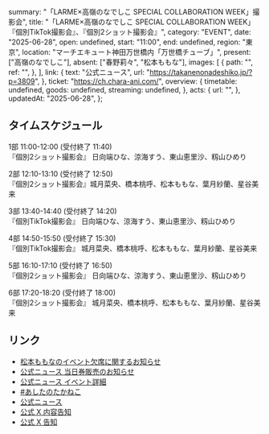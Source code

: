   summary: "「LARME×高嶺のなでしこ SPECIAL COLLABORATION WEEK」撮影会",
  title:
    "「LARME×⾼嶺のなでしこ SPECIAL COLLABORATION WEEK」『個別TikTok撮影会』、『個別2ショット撮影会』",
  category: "EVENT",
  date: "2025-06-28",
  open: undefined,
  start: "11:00",
  end: undefined,
  region: "東京",
  location: "マーチエキュート神田万世橋内「万世橋チューブ」",
  present: ["高嶺のなでしこ"],
  absent: ["春野莉々", "松本ももな"],
  images: [
    {
      path: "",
      ref: "",
    },
  ],
  link: {
    text: "公式ニュース",
    url: "https://takanenonadeshiko.jp/?p=3809",
  },
  ticket: "https://ch.chara-ani.com/",
  overview: {
    timetable: undefined,
    goods: undefined,
    streaming: undefined,
  },
  acts: {
    url: "",
  },
  updatedAt: "2025-06-28",
};

## タイムスケジュール

1部 11:00-12:00 (受付終了 11:40)<br/>
『個別2ショット撮影会』 日向端ひな、涼海すう、東山恵里沙、籾山ひめり

2部 12:10-13:10 (受付終了 12:50) <br/>
『個別2ショット撮影会』城月菜央、橋本桃呼、松本ももな、葉月紗蘭、星谷美来

3部 13:40-14:40 (受付終了 14:20) <br/>
『個別TikTok撮影会』 日向端ひな、涼海すう、東山恵里沙、籾山ひめり

4部 14:50-15:50 (受付終了 15:30) <br/>
『個別TikTok撮影会』 城月菜央、橋本桃呼、松本ももな、葉月紗蘭、星谷美来

5部 16:10-17:10 (受付終了 16:50) <br/>
『個別2ショット撮影会』 日向端ひな、涼海すう、東山恵里沙、籾山ひめり

6部 17:20-18:20 (受付終了 18:00) <br/>
『個別2ショット撮影会』 城月菜央、橋本桃呼、松本ももな、葉月紗蘭、星谷美来

## リンク

- [松本ももなのイベント欠席に関するお知らせ](https://takanenonadeshiko.jp/?p=3929)
- [公式ニュース 当日券販売のお知らせ](https://takanenonadeshiko.jp/?p=3917)
- [公式ニュース イベント詳細](https://takanenonadeshiko.jp/?p=3922)
- [#あしたのたかねこ](https://x.com/takanenofficial/status/1938593310605725739)
- [公式ニュース](https://takanenonadeshiko.jp/?p=3809)
- [公式 X 内容告知](https://x.com/takanenofficial/status/1927279932029202675)
- [公式 X 告知](https://x.com/takanenofficial/status/1922615844942852295)
